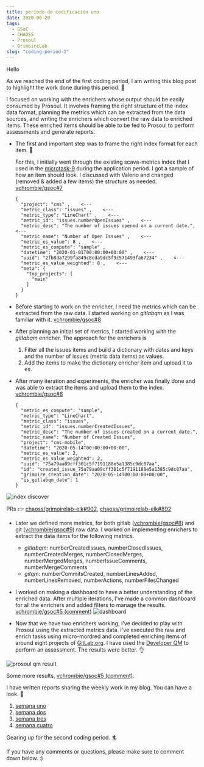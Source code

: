 ```yaml
---
title: período de codificación uno
date: 2020-06-29
tags: 
  - GSoC
  - CHAOSS
  - Prosoul
  - GrimoireLab
slug: "coding-period-1"
---
```


Hello 

As we reached the end of the first coding period, I am writing this blog post to highlight the work done during this period. 🚴

I focused on working with the enrichers whose output should be easily consumed by Prosoul. It involves framing the right structure of the index data format, planning the metrics which can be extracted from the data sources, and writing the enrichers which convert the raw data to enriched items. These enriched items should be able to be fed to Prosoul to perform assessments and generate reports.

- The first and important step was to frame the right index format for each item. 🤔 
	
	For this, I initially went through the existing scava-metrics index that I used in the [microtask-9](https://github.com/vchrombie/chaoss-microtasks/tree/master/microtask-9) during the application period. I got a sample of how an item should look. I discussed with Valerio and changed (removed & added a few items) the structure as needed. [vchrombie/gsoc#7](https://github.com/vchrombie/gsoc/issues/7)
    ```
    {
      "project": "cms" ,    <---
      "metric_class": "issues" ,    <---
      "metric_type": "LineChart" ,    <---
      "metric_id": "issues.numberOpenIssues" ,    <---
      "metric_desc": "The number of issues opened on a current date.",    <---
      "metric_name": "Number of Open Issues" ,    <---
      "metric_es_value": 8 ,    <---
      "metric_es_compute": "sample" ,
      "datetime": "2020-01-01T00:00:00+00:00" ,    <---
      "uuid": "2fb8da7299fa849c8cda9dc5f9c571493fa67234" ,    <---
      "metric_es_value_weighted": 8 ,    <---
      "meta": {
        "top_projects": [
          "main"
        ]
      }
    }
    ```
- Before starting to work on the enricher, I need the metrics which can be extracted from the raw data. I started working on _gitlabqm_ as I was familiar with it. [vchrombie/gsoc#8](https://github.com/vchrombie/gsoc/issues/8)

- After planning an initial set of metrics, I started working with the _gitlabqm_ enricher. The approach for the enrichers is
    1. Filter all the issues items and build a dictionary with dates and keys and the number of issues (metric data items) as values.
    2. Add the items to make the dictionary enricher item and upload it to es.

- After many iteration and experiments, the enricher was finally done and was able to extract the items and upload them to the index. [vchrombie/gsoc#6](https://github.com/vchrombie/gsoc/issues/6)
    ```
    {
      "metric_es_compute": "sample",
      "metric_type": "LineChart",
      "metric_class": "issues",
      "metric_id": "issues.numberCreatedIssues",
      "metric_desc": "The number of issues created on a current date.",
      "metric_name": "Number of Created Issues",
      "project": "cms-mobile",
      "datetime": "2020-05-14T00:00:00+00:00",
      "metric_es_value": 2,
      "metric_es_value_weighted": 2,
      "uuid": "75a79aa09cff301c5f7191188e5a1385c9dc87aa",
      "id": "created_issue_75a79aa09cff301c5f7191188e5a1385c9dc87aa",
      "grimoire_creation_date": "2020-05-14T00:00:00+00:00",
      "is_gitlabqm_date": 1
    }
    ```

![index discover](./images/index-discover.png)

PRs 👉 [chaoss/grimoirelab-elk#902](https://github.com/chaoss/grimoirelab-elk/pull/902), [chaoss/grimoirelab-elk#892](https://github.com/chaoss/grimoirelab-elk/pull/892)

- Later we defined more metrics, for both gitlab ([vchrombie/gsoc#8](https://github.com/vchrombie/gsoc/issues/8)) and git ([vchrombie/gsoc#9](https://github.com/vchrombie/gsoc/issues/9)) raw data. I worked on implementing enrichers to extract the data items for the following metrics.
    - _gitlabqm_: numberCreatedIssues, numberClosedIssues, numberCreatedMerges, numberClosedMerges, numberMergedMerges, numberIssueComments, numberMergeComments
    - _gitqm_: numberCommitsCreated, numberLinesAdded, numberLinesRemoved, numberActions, numberFilesChanged

- I worked on making a dashboard to have a better understanding of the enriched data. After multiple iterations, I've made a common dashboard for all the enrichers and added filters to manage the results. [vchrombie/gsoc#5 (comment)](https://github.com/vchrombie/gsoc/issues/5#issuecomment-650801826)
![dashboard](./images/dashboard-1.png)

- Now that we have two enrichers working, I've decided to play with Prosoul using the extracted metrics data. I've executed the raw and enrich tasks using micro-mordred and completed enriching items of around eight projects of [GitLab.org](https://gitlab.com/gitlab-org). I have used the [Developer QM](https://github.com/Bitergia/prosoul/blob/master/django-prosoul/prosoul/data/developer_model.json) to perform an assessment. The results were better. 👌

![prosoul qm result](./images/prosoul-4.png)

Some more results, [vchrombie/gsoc#5 (comment)](https://github.com/vchrombie/gsoc/issues/5#issuecomment-650801828).

I have written reports sharing the weekly work in my blog. You can have a look. 👀
1. [semana uno](https://github.com/vchrombie/gsoc/tree/master/work/week-01#semana-uno)
2. [semana dos](https://github.com/vchrombie/gsoc/tree/master/work/week-02#semana-dos)
3. [semana tres](https://github.com/vchrombie/gsoc/tree/master/work/week-03#semana-tres)
4. [semana cuatro](https://github.com/vchrombie/gsoc/tree/master/work/week-04#semana-cuatro)

Gearing up for the second coding period. 🏄

If you have any comments or questions, please make sure to comment down below. :)
